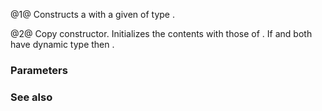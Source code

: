 {{cpp/regex/regex_error/title|regex_error}}
{{cpp/regex/regex_error/navbar}}
{{dcl begin}}
{{dcl header|regex}}
{{dcl|num=1|since=c++11|
regex_error( std::regex_constants::error_type ecode );
}}
{{dcl|num=2|since=c++11|
regex_error( const regex_error&amp; other );
}}
{{dcl end}}

@1@ Constructs a {{tt|regex_error}} with a given {{c|ecode}} of type {{lc|std::regex_constants::error_type}}.

@2@ Copy constructor. Initializes the contents with those of {{c|other}}. If {{c|*this}} and {{c|other}} both have dynamic type {{tt|std::regex_error}} then {{c|1=std::strcmp(what(), other.what()) == 0}}.

===Parameters===
{{par begin}}
{{par|ecode|error code indicating the error raised in regular expression parsing}}
{{par|other|another {{tt|regex_error}} object to copy}}
{{par end}}

===See also===
{{dsc begin}}
{{dsc inc|cpp/regex/dsc error_type}}
{{dsc end}}

{{langlinks|de|es|fr|it|ja|pt|ru|zh}}